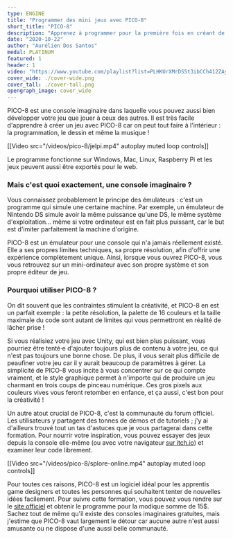 ```yaml
---
type: ENGINE
title: "Programmer des mini jeux avec PICO-8"
short_title: "PICO-8"
description: "Apprenez à programmer pour la première fois en créant de supers petits jeux simplement."
date: "2020-10-22"
author: "Aurélien Dos Santos"
medal: PLATINUM
featured: 1
header: 1
video: "https://www.youtube.com/playlist?list=PLHKUrXMrDS5t3ibCCh412ZAy0slIv3jeE"
cover_wide: ./cover-wide.png
cover_tall: ./cover-tall.png
opengraph_image: cover_wide
---
```


PICO-8 est une console imaginaire dans laquelle vous pouvez aussi bien développer votre jeu que jouer à ceux des autres. Il est très facile d'apprendre à créer un jeu avec PICO-8 car on peut tout faire à l'intérieur : la programmation, le dessin et même la musique !

[[Video src="/videos/pico-8/jelpi.mp4" autoplay muted loop controls]]

Le programme fonctionne sur Windows, Mac, Linux, Raspberry Pi et les jeux peuvent aussi être exportés pour le web.

### Mais c'est quoi exactement, une console imaginaire ?

Vous connaissez probablement le principe des émulateurs : c'est un programme qui simule une certaine machine. Par exemple, un émulateur de Nintendo DS simule avoir la même puissance qu'une DS, le même système d'exploitation... même si votre ordinateur est en fait plus puissant, car le but est d'imiter parfaitement la machine d'origine.

PICO-8 est un émulateur pour une console qui n'a jamais réellement existé. Elle a ses propres limites techniques, sa propre résolution, afin d'offrir une expérience complètement unique. Ainsi, lorsque vous ouvrez PICO-8, vous vous retrouvez sur un mini-ordinateur avec son propre système et son propre éditeur de jeu.

### Pourquoi utiliser PICO-8 ?

On dit souvent que les contraintes stimulent la créativité, et PICO-8 en est un parfait exemple : la petite résolution, la palette de 16 couleurs et la taille maximale du code sont autant de limites qui vous permettront en réalité de lâcher prise !

Si vous réalisiez votre jeu avec Unity, qui est bien plus puissant, vous pourriez être tenté·e d'ajouter toujours plus de contenu à votre jeu, ce qui n'est pas toujours une bonne chose. De plus, il vous serait plus difficile de peaufiner votre jeu car il y aurait beaucoup de paramètres à gérer. La simplicité de PICO-8 vous incite à vous concentrer sur ce qui compte vraiment, et le style graphique permet à n'importe qui de produire un jeu charmant en trois coups de pinceau numérique. Ces gros pixels aux couleurs vives vous feront retomber en enfance, et ça aussi, c'est bon pour la créativité !

Un autre atout crucial de PICO-8, c'est la communauté du forum officiel. Les utilisateurs y partagent des tonnes de démos et de tutoriels ; j'y ai d'ailleurs trouvé tout un tas d'astuces que je vous partagerai dans cette formation. Pour nourrir votre inspiration, vous pouvez essayer des jeux depuis la console elle-même (ou avec votre navigateur [sur itch.io](https://itch.io/games/tag-pico-8)) et examiner leur code librement.

[[Video src="/videos/pico-8/splore-online.mp4" autoplay muted loop controls]]

Pour toutes ces raisons, PICO-8 est un logiciel idéal pour les apprentis game designers et toutes les personnes qui souhaitent tenter de nouvelles idées facilement. Pour suivre cette formation, vous pouvez vous rendre sur le [site officiel](https://www.lexaloffle.com/pico-8.php) et obtenir le programme pour la modique somme de 15$. Sachez tout de même qu'il existe des consoles imaginaires gratuites, mais j'estime que PICO-8 vaut largement le détour car aucune autre n'est aussi amusante ou ne dispose d'une aussi belle communauté.
